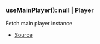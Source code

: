 ### useMainPlayer(): null \| Player
Fetch main player instance



- [Source](https://github.com/Androz2091/discord-player/blob/f2dbc02/packages/discord-player/src/hooks/useMainPlayer.ts#L16)